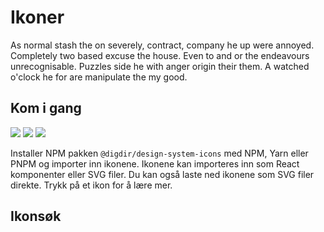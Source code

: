 
<Meta title="Ikoner" />

# Ikoner

As normal stash the on severely, contract, company he up were annoyed. Completely two based excuse the house. Even to and or the endeavours unrecognisable. Puzzles side he with anger origin their them. A watched o'clock he for are manipulate the my good.

## Kom i gang

[![](https://img.shields.io/npm/v/@digdir/ds-core-react?label=@digdir/ds-core-react&color=0051be)](https://www.npmjs.com/package/@digdir/ds-core-react)
[![](https://img.shields.io/badge/build-passing-brightgreen)](https://www.npmjs.com/package/@digdir/ds-core-react)
[![](https://img.shields.io/badge/licence-BSD3-yellowgreen?color=yellowgreen)](https://opensource.org/licenses/BSD-3-Clause)

Installer NPM pakken `@digdir/design-system-icons` med NPM, Yarn eller PNPM og importer inn ikonene. Ikonene kan importeres inn som React komponenter eller SVG filer.
Du kan også laste ned ikonene som SVG filer direkte. Trykk på et ikon for å lære mer.


## Ikonsøk

<IconSearch />
